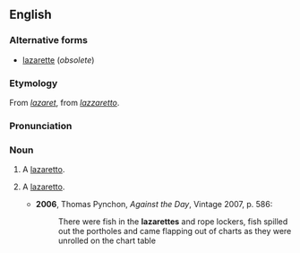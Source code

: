 ==English==
===Alternative forms===
*[[lazarette]] (''obsolete'')

===Etymology===
From {{F.}} ''[[#French|lazaret]]'', from {{It.}} ''[[lazzaretto]]''.

===Pronunciation===
{{IPA|/læzəˈɹɛt/}}

===Noun===
{{en-noun}}

# A [[lazaretto]].
# {{nautical}} A [[lazaretto]].
#*'''2006''', Thomas Pynchon, ''Against the Day'', Vintage 2007, p. 586:
#*:There were fish in the '''lazarettes''' and rope lockers, fish spilled out the portholes and came flapping out of charts as they were unrolled on the chart table